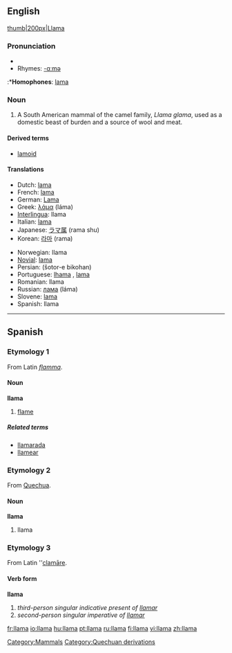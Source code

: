 {{wikipedia}}
==English==

[[image:lama.jpg|thumb|200px|Llama]]

===Pronunciation===
*{{IPA|/ˈlɑ:mə/}}
*Rhymes: [[Rhymes:English:-ɑːmə|-ɑːmə]]
:*'''Homophones''': [[lama]]

===Noun===
{{en-noun}}

# {{zoology}} A South American mammal of the camel family, ''Llama glama'', used as a domestic beast of burden and a source of wool and meat.

====Derived terms====
*[[lamoid]]

====Translations====
{{top}}
*Dutch: [[lama]] {{m}}
*French: [[lama]] {{m}}
*German: [[Lama]] {{n}}
*Greek: [[λάμα]] (láma)
*[[Interlingua]]: llama
*Italian: [[lama]] {{m}}
*Japanese: [[ラマ属]] (rama shu)
*Korean: [[라마]] (rama)
{{mid}}
*Norwegian: llama
*[[Novial]]: [[lama]]
*Persian: {{FAchar|[[شتر بیکوهان]]}} (šotor-e bikohan)
*Portuguese: {{italbrac|Brazil}} [[lhama]] {{f}}, {{italbrac|Portugal}} [[lama]] {{m}}
*Romanian: llama {{f}}
*Russian: [[лама]] (láma) {{f}}
*Slovene: [[lama]] {{f}}
*Spanish: llama {{f}}
{{bottom}}

[[Category:Mammals]]

----

==Spanish==

===Etymology 1===
From Latin ''[[flamma]]''.

====Noun====
'''llama''' {{f}}

# [[flame]]

=====Related terms=====
*[[llamarada]]
*[[llamear]]

===Etymology 2===
From [[Quechua]].

====Noun====
'''llama''' {{f}}

# llama

===Etymology 3===
From Latin ''[[clamare|clamāre]].

====Verb form====
'''llama'''

# ''third-person singular indicative present of [[llamar]]''
# ''second-person singular imperative of [[llamar]]''

[[Category:Quechuan derivations]]

[[fr:llama]]
[[io:llama]]
[[hu:llama]]
[[pt:llama]]
[[ru:llama]]
[[fi:llama]]
[[vi:llama]]
[[zh:llama]]
